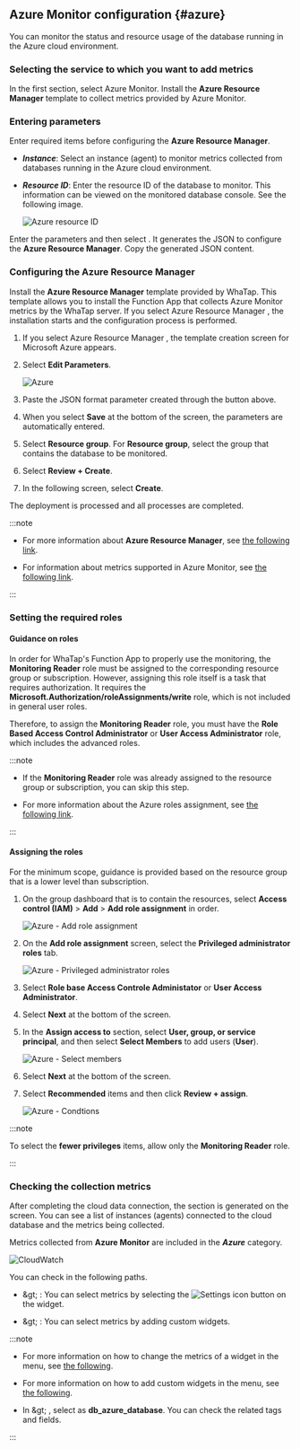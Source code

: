 ## Azure Monitor configuration {#azure}

You can monitor the status and resource usage of the database running in the Azure cloud environment.

### Selecting the service to which you want to add metrics

<ImgLang img="db-cloudsettings-select-service-azure.png" desc="Azure" />

In the first section, select <UI>Azure Monitor</UI>. Install the **Azure Resource Manager** template to collect metrics provided by Azure Monitor.

### Entering parameters

Enter required items before configuring the **Azure Resource Manager**.

<ImgLang img="db-cloudsettings-azure-input-parameters.png" desc="Azure parameter" />

- ***Instance***: Select an instance (agent) to monitor metrics collected from databases running in the Azure cloud environment.

- ***Resource ID***: Enter the resource ID of the database to monitor. This information can be viewed on the monitored database console. See the following image.

  ![Azure resource ID](/img/db-cloudsettings-azure-resourceid.png)

Enter the parameters and then select <Cmdname sid="BTN08639" className="uitext" />. It generates the JSON to configure the **Azure Resource Manager**. Copy the generated JSON content.

### Configuring the Azure Resource Manager

Install the **Azure Resource Manager** template provided by WhaTap. This template allows you to install the Function App that collects Azure Monitor metrics by the WhaTap server. If you select <UI>Azure Resource Manager</UI> <Cmdname sid="setting" className="uitext" />, the installation starts and the configuration process is performed.

<ImgLang img="db-cloudsettings-set-resource-manager.png" desc="Azure Resource Manager" />

1. If you select <UI>Azure Resource Manager</UI> <Cmdname sid="setting" className="uitext" />, the template creation screen for Microsoft Azure appears.

2. Select **Edit Parameters**.

   ![Azure](/img/db-cloudsettings-azure-template.png)

3. Paste the JSON format parameter created through the <Cmdname sid="BTN08639" className="uitext" /> button above.

   <ImgLang img="db-cloudsettings-azure-edit-parameters.png" desc="Edit parameters" />

4. When you select **Save** at the bottom of the screen, the parameters are automatically entered.

5. Select **Resource group**. For **Resource group**, select the group that contains the database to be monitored.

   <ImgLang img="db-cloudsettings-azure-project-details.png" desc="Azure" />

6. Select **Review \+ Create**.

7. In the following screen, select **Create**.

The deployment is processed and all processes are completed.

:::note

- For more information about **Azure Resource Manager**, see [the following link](https://learn.microsoft.com/azure/azure-resource-manager/management/overview).

- For information about metrics supported in Azure Monitor, see [the following link](https://learn.microsoft.com/azure/azure-monitor/reference/metrics-index).

:::

### Setting the required roles

#### Guidance on roles

In order for WhaTap's Function App to properly use the monitoring, the **Monitoring Reader** role must be assigned to the corresponding resource group or subscription. However, assigning this role itself is a task that requires authorization. It requires the **Microsoft.Authorization/roleAssignments/write** role, which is not included in general user roles.

Therefore, to assign the **Monitoring Reader** role, you must have the **Role Based Access Control Administrator** or **User Access Administrator** role, which includes the advanced roles.

:::note

- If the **Monitoring Reader** role was already assigned to the resource group or subscription, you can skip this step.

- For more information about the Azure roles assignment, see [the following link](https://learn.microsoft.com/azure/role-based-access-control/role-assignments-portal#prerequisites).

:::

#### Assigning the roles

For the minimum scope, guidance is provided based on the resource group that is a lower level than subscription.

1. On the group dashboard that is to contain the resources, select **Access control (IAM)** &gt; **Add** &gt; **Add role assignment** in order.

   ![Azure - Add role assignment](/img/db-cloudsettings-azure-add-role.png)

2. On the **Add role assignment** screen, select the **Privileged administrator roles** tab.

   ![Azure - Privileged administrator roles](/img/db-cloudsettings-azure-assignment.png)

3. Select **Role base Access Controle Administator** or **User Access Administrator**.

4. Select **Next** at the bottom of the screen.

5. In the **Assign access to** section, select **User, group, or service principal**, and then select **Select Members** to add users (**User**).

   ![Azure - Select members](/img/db-cloudsettings-azure-assignment-user.png)

6. Select **Next** at the bottom of the screen.

7. Select **Recommended** items and then click **Review + assign**.

   ![Azure - Condtions](/img/db-cloudsettings-azure-conditions.png)

:::note

To select the **fewer privileges** items, allow only the **Monitoring Reader** role.

:::

### Checking the collection metrics

After completing the cloud data connection, the <Cmdname sid="TTL08633" className="uitext" /> section is generated on the screen. You can see a list of instances (agents) connected to the cloud database and the metrics being collected.

<ImgLang img="db-cloudsettings-added-azure-cloud-services.png" desc="Cloud Services" />

Metrics collected from **Azure Monitor** are included in the ***Azure*** category.

![CloudWatch](/img/db-cloudsettings-check-metrics-category-aws.png)

You can check in the following paths.

- <Cmdname sid="side_dashboard" className="uitext" /> &amp;gt; <Cmdname sid="side_dbMonitoring" className="uitext" />: You can select metrics by selecting the ![Settings icon](/img/ico-setting.svg) button on the widget.

- <Cmdname sid="side_dashboard" className="uitext" /> &amp;gt; <Cmdname sid="side_multiInstance" className="uitext" />: You can select metrics by adding custom widgets.

:::note

- For more information on how to change the metrics of a widget in the <Cmdname sid="side_dbMonitoring" className="uitext" /> menu, see [the following](instance-monitoring#selectmetrics).

- For more information on how to add custom widgets in the <Cmdname sid="side_multiInstance" className="uitext" /> menu, see [the following](multi-instance-monitoring#customwidget).

- In <Cmdname sid="side_analysis" className="uitext" /> &amp;gt; <Cmdname sid="side_metricsSearch" className="uitext" />, select <Cmdname sid="category" className="uitext" /> as **db_azure_database**. You can check the related tags and fields.

:::
